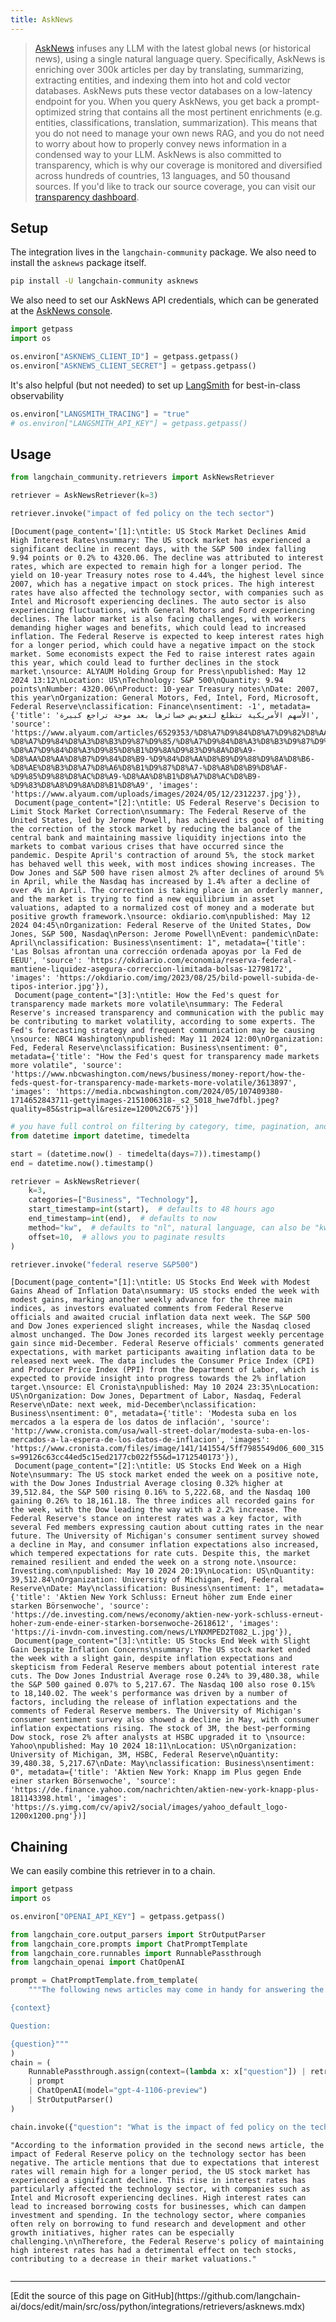 ```yaml
---
title: AskNews
---
```


> [AskNews](https://asknews.app) infuses any LLM with the latest global news (or historical news), using a single natural language query. Specifically, AskNews is enriching over 300k articles per day by translating, summarizing, extracting entities, and indexing them into hot and cold vector databases. AskNews puts these vector databases on a low-latency endpoint for you. When you query AskNews, you get back a prompt-optimized string that contains all the most pertinent enrichments (e.g. entities, classifications, translation, summarization). This means that you do not need to manage your own news RAG, and you do not need to worry about how to properly convey news information in a condensed way to your LLM.
> AskNews is also committed to transparency, which is why our coverage is monitored and diversified across hundreds of countries, 13 languages, and 50 thousand sources. If you'd like to track our source coverage, you can visit our [transparency dashboard](https://asknews.app/en/transparency).

## Setup

The integration lives in the `langchain-community` package. We also need to install the `asknews` package itself.

```bash
pip install -U langchain-community asknews
```

We also need to set our AskNews API credentials, which can be generated at the [AskNews console](https://my.asknews.app).

```python
import getpass
import os

os.environ["ASKNEWS_CLIENT_ID"] = getpass.getpass()
os.environ["ASKNEWS_CLIENT_SECRET"] = getpass.getpass()
```

It's also helpful (but not needed) to set up [LangSmith](https://smith.langchain.com/) for best-in-class observability

```python
os.environ["LANGSMITH_TRACING"] = "true"
# os.environ["LANGSMITH_API_KEY"] = getpass.getpass()
```

## Usage

```python
from langchain_community.retrievers import AskNewsRetriever

retriever = AskNewsRetriever(k=3)

retriever.invoke("impact of fed policy on the tech sector")
```

```output
[Document(page_content='[1]:\ntitle: US Stock Market Declines Amid High Interest Rates\nsummary: The US stock market has experienced a significant decline in recent days, with the S&P 500 index falling 9.94 points or 0.2% to 4320.06. The decline was attributed to interest rates, which are expected to remain high for a longer period. The yield on 10-year Treasury notes rose to 4.44%, the highest level since 2007, which has a negative impact on stock prices. The high interest rates have also affected the technology sector, with companies such as Intel and Microsoft experiencing declines. The auto sector is also experiencing fluctuations, with General Motors and Ford experiencing declines. The labor market is also facing challenges, with workers demanding higher wages and benefits, which could lead to increased inflation. The Federal Reserve is expected to keep interest rates high for a longer period, which could have a negative impact on the stock market. Some economists expect the Fed to raise interest rates again this year, which could lead to further declines in the stock market.\nsource: ALYAUM Holding Group for Press\npublished: May 12 2024 13:12\nLocation: US\nTechnology: S&P 500\nQuantity: 9.94 points\nNumber: 4320.06\nProduct: 10-year Treasury notes\nDate: 2007, this year\nOrganization: General Motors, Fed, Intel, Ford, Microsoft, Federal Reserve\nclassification: Finance\nsentiment: -1', metadata={'title': 'الأسهم الأمريكية تتطلع لتعويض خسائرها بعد موجة تراجع كبيرة', 'source': 'https://www.alyaum.com/articles/6529353/%D8%A7%D9%84%D8%A7%D9%82%D8%AA%D8%B5%D8%A7%D8%AF/%D8%A3%D8%B3%D9%88%D8%A7%D9%82-%D8%A7%D9%84%D8%A3%D8%B3%D9%87%D9%85/%D8%A7%D9%84%D8%A3%D8%B3%D9%87%D9%85-%D8%A7%D9%84%D8%A3%D9%85%D8%B1%D9%8A%D9%83%D9%8A%D8%A9-%D8%AA%D8%AA%D8%B7%D9%84%D8%B9-%D9%84%D8%AA%D8%B9%D9%88%D9%8A%D8%B6-%D8%AE%D8%B3%D8%A7%D8%A6%D8%B1%D9%87%D8%A7-%D8%A8%D8%B9%D8%AF-%D9%85%D9%88%D8%AC%D8%A9-%D8%AA%D8%B1%D8%A7%D8%AC%D8%B9-%D9%83%D8%A8%D9%8A%D8%B1%D8%A9', 'images': 'https://www.alyaum.com/uploads/images/2024/05/12/2312237.jpg'}),
 Document(page_content="[2]:\ntitle: US Federal Reserve's Decision to Limit Stock Market Correction\nsummary: The Federal Reserve of the United States, led by Jerome Powell, has achieved its goal of limiting the correction of the stock market by reducing the balance of the central bank and maintaining massive liquidity injections into the markets to combat various crises that have occurred since the pandemic. Despite April's contraction of around 5%, the stock market has behaved well this week, with most indices showing increases. The Dow Jones and S&P 500 have risen almost 2% after declines of around 5% in April, while the Nasdaq has increased by 1.4% after a decline of over 4% in April. The correction is taking place in an orderly manner, and the market is trying to find a new equilibrium in asset valuations, adapted to a normalized cost of money and a moderate but positive growth framework.\nsource: okdiario.com\npublished: May 12 2024 04:45\nOrganization: Federal Reserve of the United States, Dow Jones, S&P 500, Nasdaq\nPerson: Jerome Powell\nEvent: pandemic\nDate: April\nclassification: Business\nsentiment: 1", metadata={'title': 'Las Bolsas afrontan una corrección ordenada apoyas por la Fed de EEUU', 'source': 'https://okdiario.com/economia/reserva-federal-mantiene-liquidez-asegura-correccion-limitada-bolsas-12798172', 'images': 'https://okdiario.com/img/2023/08/25/bild-powell-subida-de-tipos-interior.jpg'}),
 Document(page_content="[3]:\ntitle: How the Fed's quest for transparency made markets more volatile\nsummary: The Federal Reserve's increased transparency and communication with the public may be contributing to market volatility, according to some experts. The Fed's forecasting strategy and frequent communication may be causing \nsource: NBC4 Washington\npublished: May 11 2024 12:00\nOrganization: Fed, Federal Reserve\nclassification: Business\nsentiment: 0", metadata={'title': "How the Fed's quest for transparency made markets more volatile", 'source': 'https://www.nbcwashington.com/news/business/money-report/how-the-feds-quest-for-transparency-made-markets-more-volatile/3613897', 'images': 'https://media.nbcwashington.com/2024/05/107409380-1714652843711-gettyimages-2151006318-_s2_5018_hwe7dfbl.jpeg?quality=85&strip=all&resize=1200%2C675'})]
```

```python
# you have full control on filtering by category, time, pagination, and even the search method you use.
from datetime import datetime, timedelta

start = (datetime.now() - timedelta(days=7)).timestamp()
end = datetime.now().timestamp()

retriever = AskNewsRetriever(
    k=3,
    categories=["Business", "Technology"],
    start_timestamp=int(start),  # defaults to 48 hours ago
    end_timestamp=int(end),  # defaults to now
    method="kw",  # defaults to "nl", natural language, can also be "kw" for keyword search
    offset=10,  # allows you to paginate results
)

retriever.invoke("federal reserve S&P500")
```

```output
[Document(page_content="[1]:\ntitle: US Stocks End Week with Modest Gains Ahead of Inflation Data\nsummary: US stocks ended the week with modest gains, marking another weekly advance for the three main indices, as investors evaluated comments from Federal Reserve officials and awaited crucial inflation data next week. The S&P 500 and Dow Jones experienced slight increases, while the Nasdaq closed almost unchanged. The Dow Jones recorded its largest weekly percentage gain since mid-December. Federal Reserve officials' comments generated expectations, with market participants awaiting inflation data to be released next week. The data includes the Consumer Price Index (CPI) and Producer Price Index (PPI) from the Department of Labor, which is expected to provide insight into progress towards the 2% inflation target.\nsource: El Cronista\npublished: May 10 2024 23:35\nLocation: US\nOrganization: Dow Jones, Department of Labor, Nasdaq, Federal Reserve\nDate: next week, mid-December\nclassification: Business\nsentiment: 0", metadata={'title': 'Modesta suba en los mercados a la espera de los datos de inflación', 'source': 'http://www.cronista.com/usa/wall-street-dolar/modesta-suba-en-los-mercados-a-la-espera-de-los-datos-de-inflacion', 'images': 'https://www.cronista.com/files/image/141/141554/5ff7985549d06_600_315!.jpg?s=99126c63cc44ed5c15ed2177cb022f55&d=1712540173'}),
 Document(page_content="[2]:\ntitle: US Stocks End Week on a High Note\nsummary: The US stock market ended the week on a positive note, with the Dow Jones Industrial Average closing 0.32% higher at 39,512.84, the S&P 500 rising 0.16% to 5,222.68, and the Nasdaq 100 gaining 0.26% to 18,161.18. The three indices all recorded gains for the week, with the Dow leading the way with a 2.2% increase. The Federal Reserve's stance on interest rates was a key factor, with several Fed members expressing caution about cutting rates in the near future. The University of Michigan's consumer sentiment survey showed a decline in May, and consumer inflation expectations also increased, which tempered expectations for rate cuts. Despite this, the market remained resilient and ended the week on a strong note.\nsource: Investing.com\npublished: May 10 2024 20:19\nLocation: US\nQuantity: 39,512.84\nOrganization: University of Michigan, Fed, Federal Reserve\nDate: May\nclassification: Business\nsentiment: 1", metadata={'title': 'Aktien New York Schluss: Erneut höher zum Ende einer starken Börsenwoche', 'source': 'https://de.investing.com/news/economy/aktien-new-york-schluss-erneut-hoher-zum-ende-einer-starken-borsenwoche-2618612', 'images': 'https://i-invdn-com.investing.com/news/LYNXMPED2T082_L.jpg'}),
 Document(page_content="[3]:\ntitle: US Stocks End Week with Slight Gain Despite Inflation Concerns\nsummary: The US stock market ended the week with a slight gain, despite inflation expectations and skepticism from Federal Reserve members about potential interest rate cuts. The Dow Jones Industrial Average rose 0.24% to 39,480.38, while the S&P 500 gained 0.07% to 5,217.67. The Nasdaq 100 also rose 0.15% to 18,140.02. The week's performance was driven by a number of factors, including the release of inflation expectations and the comments of Federal Reserve members. The University of Michigan's consumer sentiment survey also showed a decline in May, with consumer inflation expectations rising. The stock of 3M, the best-performing Dow stock, rose 2% after analysts at HSBC upgraded it to \nsource: Yahoo\npublished: May 10 2024 18:11\nLocation: US\nOrganization: University of Michigan, 3M, HSBC, Federal Reserve\nQuantity: 39,480.38, 5,217.67\nDate: May\nclassification: Business\nsentiment: 0", metadata={'title': 'Aktien New York: Knapp im Plus gegen Ende einer starken Börsenwoche', 'source': 'https://de.finance.yahoo.com/nachrichten/aktien-new-york-knapp-plus-181143398.html', 'images': 'https://s.yimg.com/cv/apiv2/social/images/yahoo_default_logo-1200x1200.png'})]
```

## Chaining

We can easily combine this retriever in to a chain.

```python
import getpass
import os

os.environ["OPENAI_API_KEY"] = getpass.getpass()
```

```python
from langchain_core.output_parsers import StrOutputParser
from langchain_core.prompts import ChatPromptTemplate
from langchain_core.runnables import RunnablePassthrough
from langchain_openai import ChatOpenAI

prompt = ChatPromptTemplate.from_template(
    """The following news articles may come in handy for answering the question:

{context}

Question:

{question}"""
)
chain = (
    RunnablePassthrough.assign(context=(lambda x: x["question"]) | retriever)
    | prompt
    | ChatOpenAI(model="gpt-4-1106-preview")
    | StrOutputParser()
)
```

```python
chain.invoke({"question": "What is the impact of fed policy on the tech sector?"})
```

```output
"According to the information provided in the second news article, the impact of Federal Reserve policy on the technology sector has been negative. The article mentions that due to expectations that interest rates will remain high for a longer period, the US stock market has experienced a significant decline. This rise in interest rates has particularly affected the technology sector, with companies such as Intel and Microsoft experiencing declines. High interest rates can lead to increased borrowing costs for businesses, which can dampen investment and spending. In the technology sector, where companies often rely on borrowing to fund research and development and other growth initiatives, higher rates can be especially challenging.\n\nTherefore, the Federal Reserve's policy of maintaining high interest rates has had a detrimental effect on tech stocks, contributing to a decrease in their market valuations."
```

```python

```

---

<Callout icon="pen-to-square" iconType="regular">
  [Edit the source of this page on GitHub](https://github.com/langchain-ai/docs/edit/main/src/oss/python/integrations/retrievers/asknews.mdx)
</Callout>

